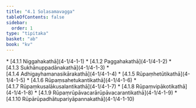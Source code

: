 ```yaml
---
title: "4.1 Soḷasamavagga"
tableOfContents: false
sidebar:
  order: 1
type: "tipitaka"
basket: "ab"
book: "kv"
---
```



<DynamicBreadcrumb />



<TableOfContents book="kv" section="4.1">
* [4.1.1 Niggahakathā](4-1/4-1-1)
* [4.1.2 Paggahakathā](4-1/4-1-2)
* [4.1.3 Sukhānuppadānakathā](4-1/4-1-3)
* [4.1.4 Adhigayhamanasikārakathā](4-1/4-1-4)
* [4.1.5 Rūpaṃhetūtikathā](4-1/4-1-5)
* [4.1.6 Rūpaṃsahetukantikathā](4-1/4-1-6)
* [4.1.7 Rūpaṃkusalākusalantikathā](4-1/4-1-7)
* [4.1.8 Rūpaṃvipākotikathā](4-1/4-1-8)
* [4.1.9 Rūpaṃrūpāvacarārūpāvacarantikathā](4-1/4-1-9)
* [4.1.10 Rūpārūpadhātupariyāpannakathā](4-1/4-1-10)
</TableOfContents>